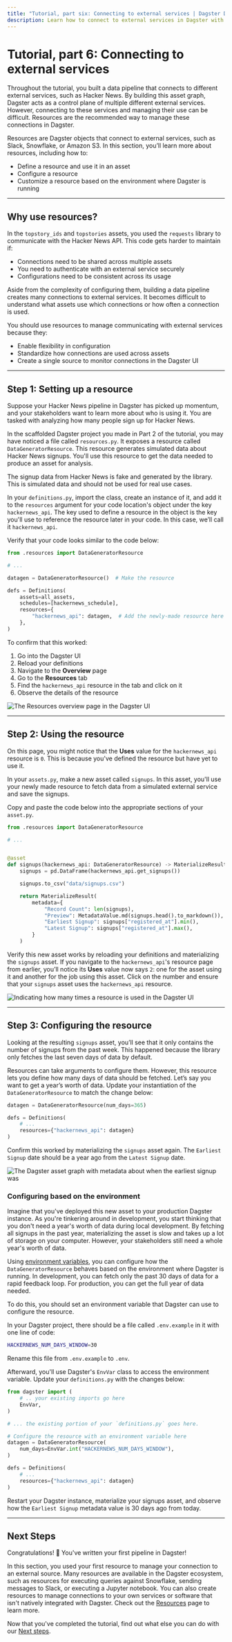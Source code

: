 ```yaml
---
title: "Tutorial, part six: Connecting to external services | Dagster Docs"
description: Learn how to connect to external services in Dagster with resources
---
```


# Tutorial, part 6: Connecting to external services

Throughout the tutorial, you built a data pipeline that connects to different external services, such as Hacker News. By building this asset graph, Dagster acts as a control plane of multiple different external services. However, connecting to these services and managing their use can be difficult. Resources are the recommended way to manage these connections in Dagster.

Resources are Dagster objects that connect to external services, such as Slack, Snowflake, or Amazon S3. In this section, you’ll learn more about resources, including how to:

- Define a resource and use it in an asset
- Configure a resource
- Customize a resource based on the environment where Dagster is running

---

## Why use resources?

In the `topstory_ids` and `topstories` assets, you used the `requests` library to communicate with the Hacker News API. This code gets harder to maintain if:

- Connections need to be shared across multiple assets
- You need to authenticate with an external service securely
- Configurations need to be consistent across its usage

Aside from the complexity of configuring them, building a data pipeline creates many connections to external services. It becomes difficult to understand what assets use which connections or how often a connection is used.

You should use resources to manage communicating with external services because they:

- Enable flexibility in configuration
- Standardize how connections are used across assets
- Create a single source to monitor connections in the Dagster UI

---

## Step 1: Setting up a resource

Suppose your Hacker News pipeline in Dagster has picked up momentum, and your stakeholders want to learn more about who is using it. You are tasked with analyzing how many people sign up for Hacker News.

In the scaffolded Dagster project you made in Part 2 of the tutorial, you may have noticed a file called `resources.py`. It exposes a resource called `DataGeneratorResource`. This resource generates simulated data about Hacker News signups. You'll use this resource to get the data needed to produce an asset for analysis.

<Note>
  The signup data from Hacker News is fake and generated by the library. This is
  simulated data and should not be used for real use cases.
</Note>

In your `definitions.py`, import the class, create an instance of it, and add it to the `resources` argument for your code location's <PyObject object="Definitions" /> object under the key `hackernews_api`. The key used to define a resource in the <PyObject object="Definitions" /> object is the key you'll use to reference the resource later in your code. In this case, we’ll call it `hackernews_api`.

Verify that your code looks similar to the code below:

```python file=/tutorial/connecting/connecting.py startafter=start_add_resource endbefore=end_add_resource
from .resources import DataGeneratorResource

# ...

datagen = DataGeneratorResource()  # Make the resource

defs = Definitions(
    assets=all_assets,
    schedules=[hackernews_schedule],
    resources={
        "hackernews_api": datagen,  # Add the newly-made resource here
    },
)
```

To confirm that this worked:

1. Go into the Dagster UI
2. Reload your definitions
3. Navigate to the **Overview** page
4. Go to the **Resources** tab
5. Find the `hackernews_api` resource in the tab and click on it
6. Observe the details of the resource

<Image
alt="The Resources overview page in the Dagster UI"
src="/images/tutorial/resources-overview.png"
width={1152}
height={610}
/>

---

## Step 2: Using the resource

On this page, you might notice that the **Uses** value for the `hackernews_api` resource is `0`. This is because you've defined the resource but have yet to use it.

In your `assets.py`, make a new asset called `signups`. In this asset, you'll use your newly made resource to fetch data from a simulated external service and save the signups.

Copy and paste the code below into the appropriate sections of your `asset.py`.

```python file=/tutorial/connecting/assets.py startafter=start_add_signsup_asset endbefore=end_add_signsup_asset
from .resources import DataGeneratorResource

# ...


@asset
def signups(hackernews_api: DataGeneratorResource) -> MaterializeResult:
    signups = pd.DataFrame(hackernews_api.get_signups())

    signups.to_csv("data/signups.csv")

    return MaterializeResult(
        metadata={
            "Record Count": len(signups),
            "Preview": MetadataValue.md(signups.head().to_markdown()),
            "Earliest Signup": signups["registered_at"].min(),
            "Latest Signup": signups["registered_at"].max(),
        }
    )
```

Verify this new asset works by reloading your definitions and materializing the `signups` asset. If you navigate to the `hackernews_api`'s resource page from earlier, you’ll notice its **Uses** value now says `2`: one for the asset using it and another for the job using this asset. Click on the number and ensure that your `signups` asset uses the `hackernews_api` resource.

<Image
alt="Indicating how many times a resource is used in the Dagster UI"
src="/images/tutorial/resources-uses.png"
width={1152}
height={610}
/>

---

## Step 3: Configuring the resource

Looking at the resulting `signups` asset, you’ll see that it only contains the number of signups from the past week. This happened because the library only fetches the last seven days of data by default.

Resources can take arguments to configure them. However, this resource lets you define how many days of data should be fetched. Let’s say you want to get a year’s worth of data. Update your instantiation of the `DataGeneratorResource` to match the change below:

```python file=/tutorial/connecting/connecting_with_config.py startafter=start_add_config_to_resource endbefore=end_add_config_to_resource
datagen = DataGeneratorResource(num_days=365)

defs = Definitions(
    # ...
    resources={"hackernews_api": datagen}
)
```

Confirm this worked by materializing the `signups` asset again. The `Earliest Signup` date should be a year ago from the `Latest Signup` date.

<Image
alt="The Dagster asset graph with metadata about when the earliest signup was"
src="/images/tutorial/resources-materialization.png"
width={1152}
height={610}
/>

### Configuring based on the environment

Imagine that you've deployed this new asset to your production Dagster instance. As you're tinkering around in development, you start thinking that you don't need a year's worth of data during local development. By fetching all signups in the past year, materializing the asset is slow and takes up a lot of storage on your computer. However, your stakeholders still need a whole year's worth of data.

Using [environment variables](/guides/dagster/using-environment-variables-and-secrets), you can configure how the `DataGeneratorResource` behaves based on the environment where Dagster is running. In development, you can fetch only the past 30 days of data for a rapid feedback loop. For production, you can get the full year of data needed.

To do this, you should set an environment variable that Dagster can use to configure the resource.

In your Dagster project, there should be a file called `.env.example` in it with one line of code:

```bash
HACKERNEWS_NUM_DAYS_WINDOW=30
```

Rename this file from `.env.example` to `.env`.

Afterward, you'll use Dagster's `EnvVar` class to access the environment variable. Update your `definitions.py` with the changes below:

```python file=/tutorial/connecting/connecting_with_envvar.py startafter=start_add_config_to_resource endbefore=end_add_config_to_resource
from dagster import (
    # .. your existing imports go here
    EnvVar,
)

# ... the existing portion of your `definitions.py` goes here.

# Configure the resource with an environment variable here
datagen = DataGeneratorResource(
    num_days=EnvVar.int("HACKERNEWS_NUM_DAYS_WINDOW"),
)

defs = Definitions(
    # ...
    resources={"hackernews_api": datagen}
)
```

Restart your Dagster instance, materialize your signups asset, and observe how the `Earliest Signup` metadata value is 30 days ago from today.

---

## Next Steps

Congratulations! 🎉 You've written your first pipeline in Dagster!

In this section, you used your first resource to manage your connection to an external source. Many resources are available in the Dagster ecosystem, such as resources for executing queries against Snowflake, sending messages to Slack, or executing a Jupyter notebook. You can also create resources to manage connections to your own services or software that isn't natively integrated with Dagster. Check out the [Resources](/concepts/resources) page to learn more.

Now that you've completed the tutorial, find out what else you can do with our [Next steps](/tutorial/next-steps).
